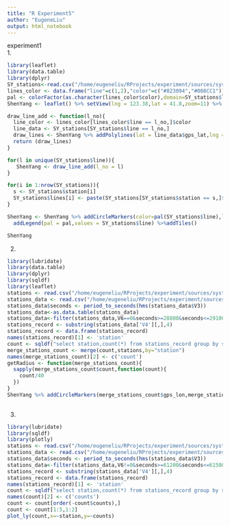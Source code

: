 ```yaml
---
title: "R Experiment5"
author: "EugeneLiu"
output: html_notebook
---
```


experiment1  
1.  
```r
library(leaflet)
library(data.table)
library(dplyr)
SY_stations<-read.csv("/home/eugeneliu/RProjects/experiment/sources/systation.csv",header = TRUE)
lines_color <- data.frame("line"=c(1,2),"color"=c("#823094","#008CC1"))
pal <- colorFactor(as.character(lines_color$color),domain=SY_stations$line)
ShenYang <- leaflet() %>% setView(lng = 123.38,lat = 41.8,zoom=11) %>%  addProviderTiles("CartoDB.Positron")

draw_line_add <- function(l_no){
  line_color <- lines_color[lines_color$line == l_no,]$color
  line_data <- SY_stations[SY_stations$line == l_no,]
  draw_lines <- ShenYang %>% addPolylines(lat = line_data$gps_lat,lng = line_data$gps_lon,color = line_color)
  return (draw_lines)
}

for(l in unique(SY_stations$line)){
   ShenYang <- draw_line_add(l_no = l)
}

for(i in 1:nrow(SY_stations)){
  s <- SY_stations$station[i]
  SY_stations$lines[i] <- paste(SY_stations[SY_stations$station == s,]$line,collapse = "/")
}

ShenYang <- ShenYang %>% addCircleMarkers(color=pal(SY_stations$line),lng = SY_stations$gps_lon,lat = SY_stations$gps_lat,popup = paste(SY_stations$station,SY_stations$lines,sep = ","),radius=1.5) %>%
  addLegend(pal = pal,values = SY_stations$line) %>%addTiles()

ShenYang

```


2.  
```r

library(lubridate)
library(data.table)
library(dplyr)
library(sqldf)
library(leaflet)
stations <- read.csv("/home/eugeneliu/RProjects/experiment/sources/systation.csv",header = TRUE)
stations_data <- read.csv("/home/eugeneliu/RProjects/experiment/sources/SY-20150401.csv",header = FALSE)
stations_data$seconds <- period_to_seconds(hms(stations_data$V3))
stations_data<-as.data.table(stations_data)
stations_data<-filter(stations_data,V6==0&seconds>=28800&seconds<=29100)
stations_record <- substring(stations_data['V4'][,],4)
stations_record <- data.frame(stations_record)
names(stations_record)[1] <- 'station'
count <- sqldf("select station,count(*) from stations_record group by station")
merge_stations_count <- merge(count,stations,by="station")
names(merge_stations_count)[2] <- c('count')
getRadius <- function(merge_stations_count){
  sapply(merge_stations_count$count,function(count){
    count/40
  }) 
}
ShenYang %>% addCircleMarkers(merge_stations_count$gps_lon,merge_stations_count$gps_lat,popup = paste(merge_stations_count$station,merge_stations_count$line,sep=","),color=pal(merge_stations_count$line),radius=getRadius(merge_stations_count),label=as.character(merge_stations_count$count)) %>% addTiles()
                              

```

3.  
```r
library(lubridate)
library(sqldf)
library(plotly)
stations <- read.csv("/home/eugeneliu/RProjects/experiment/sources/systation.csv",header = TRUE)
stations_data <- read.csv("/home/eugeneliu/RProjects/experiment/sources/SY-20150401.csv",header = FALSE)
stations_data$seconds <- period_to_seconds(hms(stations_data$V3))
stations_data<-filter(stations_data,V6!=0&seconds>=61200&seconds<=61500)
stations_record <- substring(stations_data['V4'][,],4)
stations_record <- data.frame(stations_record)
names(stations_record)[1] <- 'station'
count <- sqldf("select station,count(*) from stations_record group by station")
names(count)[2] <- c('counts')
count <- count[order(-count$counts),]
count <- count[1:5,1:2]
plot_ly(count,x=~station,y=~counts)
```